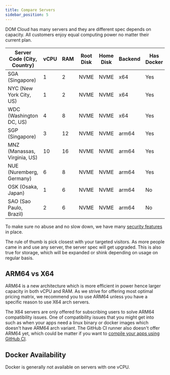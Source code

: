 ```yaml
---
title: Compare Servers
sidebar_position: 5
---
```


DOM Cloud has many servers and they are different spec depends on capacity. All customers enjoy equal computing power no matter their current plan.

| Server Code (City, Country)  | vCPU | RAM | Root Disk | Home Disk | Backend | Has Docker |
|------------------------------|------|-----|-----------|-----------|---------|------------|
| SGA (Singapore)              | 1    | 2   | NVME      | NVME      | x64     | Yes        |
| NYC (New York City, US)      | 1    | 2   | NVME      | NVME      | x64     | Yes        |
| WDC (Washington DC, US)      | 4    | 8   | NVME      | NVME      | x64     | Yes        |
| SGP (Singapore)              | 3    | 12  | NVME      | NVME      | arm64   | Yes        |
| MNZ (Manassas, Virginia, US) | 10   | 16  | NVME      | NVME      | arm64   | Yes        |
| NUE (Nuremberg, Germany)     | 6    | 8   | NVME      | NVME      | arm64   | Yes        |
| OSK (Osaka, Japan)           | 1    | 6   | NVME      | NVME      | arm64   | No         |
| SAO (Sao Paulo, Brazil)      | 2    | 6   | NVME      | NVME      | arm64   | No         |

To make sure no abuse and no slow down, we have many [security features](./security.mdx) in place.

The rule of thumb is pick closest with your targeted visitors. As more people came in and use any server, the server spec will get upgraded. This is also true for storage, which will be expanded or shink depending on usage on regular basis.

## ARM64 vs X64

ARM64 is a new architecture which is more efficient in power hence larger capacity in both vCPU and RAM. As we strive for offering most optimal pricing matrix, we recommend you to use ARM64 unless you have a specific reason to use X64 arch servers. 

The X64 servers are only offered for subscribing users to solve ARM64 compatibility issues. One of compatibility issues that you might get into such as when your apps need a linux binary or docker images which doesn't have ARM64 arch variant. The GitHub CI runner also doesn't offer ARM64 yet, which could be matter if you want to [compile your apps using GitHub CI](../features/github.mdx).

## Docker Availability

Docker is generally not available on servers with one vCPU. 
